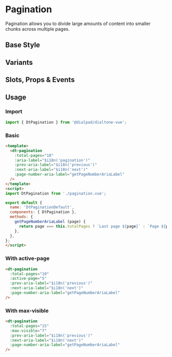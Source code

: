 

<Meta of={PaginationStories}/>

# Pagination

<Subtitle>
  Pagination allows you to divide large amounts of content into smaller chunks across multiple pages.
</Subtitle>

## Base Style

<Canvas>
  <Story of={PaginationStories.Default} />
</Canvas>

## Variants

<Canvas>
  <Story of={PaginationStories.Variants} />
</Canvas>

## Slots, Props & Events

<Controls />

## Usage

### Import

```jsx
import { DtPagination } from '@dialpad/dialtone-vue';
```

### Basic

```html
<template>
  <dt-pagination
    :total-pages="10"
    :aria-label="$i18n('pagination')"
    :prev-aria-label="$i18n('previous')"
    :next-aria-label="$i18n('next')"
    :page-number-aria-label="getPageNumberAriaLabel"
  />
</template>
<script>
import DtPagination from './pagination.vue';

export default {
  name: 'DtPaginationDefault',
  components: { DtPagination },
  methods: {
    getPageNumberAriaLabel (page) {
      return page === this.totalPages ? `Last page ${page}` : `Page ${page}`;
    },
  },
};
</script>
```

### With active-page

```html
<dt-pagination
  :total-pages="10"
  :active-page="5"
  :prev-aria-label="$i18n('previous')"
  :next-aria-label="$i18n('next')"
  :page-number-aria-label="getPageNumberAriaLabel"
/>
```

### With max-visible

```html
<dt-pagination
  :total-pages="15"
  :max-visible="7"
  :prev-aria-label="$i18n('previous')"
  :next-aria-label="$i18n('next')"
  :page-number-aria-label="getPageNumberAriaLabel"
/>
```
